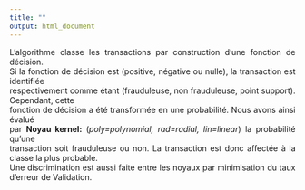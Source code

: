 ---
title: ""
output: html_document
---

<div style="text-align: justify">L'algorithme classe les transactions par construction d'une fonction de décision.  
Si la fonction de décision est (positive, négative ou nulle), la transaction est identifiée  
respectivement comme étant (frauduleuse, non frauduleuse, point support). Cependant, cette     
fonction de décision a été transformée en une probabilité. Nous avons ainsi évalué    
par **Noyau kernel:** (*poly=polynomial, rad=radial, lin=linear*) la probabilité qu'une      
transaction soit frauduleuse ou non. La transaction est donc affectée à la classe la plus probable.    
Une discrimination est aussi faite entre les noyaux par minimisation  du taux d'erreur de Validation.</div>     
 